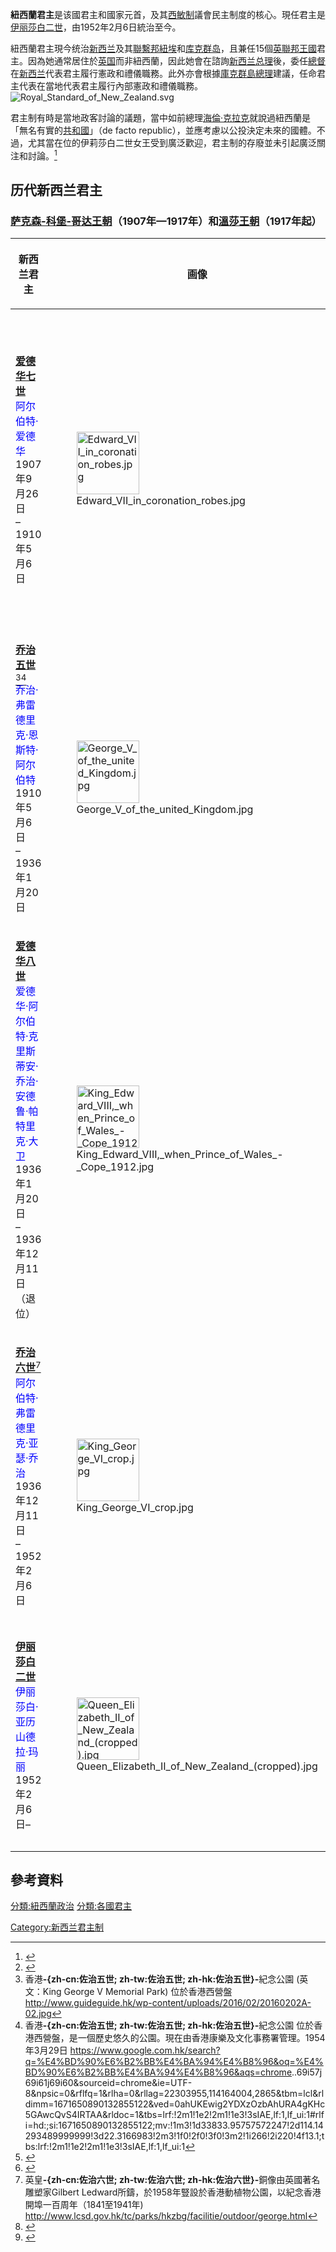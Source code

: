 {{noteTA
| G1 = Country
| G2 = PP
| G3 = UK Places
| G4 = PoliticiansUK|zh-cn:新西兰; zh-hk:紐西蘭; zh-tw:紐西蘭;zh-my:纽西兰;
}}
{{Infobox monarchy
| native_name = {{native name|en|Queen of New Zealand}}<br>{{native name|mi|Kuini o Aotearoa}}
| font_color         = 
| royal_title        = 女王
| realm              = 紐西蘭
| coatofarms         = Coat of arms of New Zealand.svg
| coatofarms_article = 紐西蘭國徽
| image = Queen Elizabeth II of New Zealand (cropped).jpg
| incumbent          = [[伊丽莎白二世|伊丽莎白二世]]
|incumbentsince = 1952年2月6日
| heir_apparent      = [[威爾斯親王查爾斯|威爾斯親王查爾斯]]
| first_monarch      = [[爱德华七世|爱德华七世]]
| date               = 1907年9月26日
}}
'''紐西蘭君主'''是该國君主和國家元首，及其[[西敏制|西敏制]]議會民主制度的核心。現任君主是[[伊丽莎白二世|伊丽莎白二世]]，由1952年2月6日統治至今。

紐西蘭君主現今统治[[新西兰|新西兰]]及其[[聯繫邦|聯繫邦]][[紐埃|紐埃]]和[[库克群岛|库克群岛]]，且兼任15個[[英聯邦王國|英聯邦王國]]君主。因為她通常居住於[[英国|英国]]而非紐西蘭，因此她會在諮詢[[新西兰总理|新西兰总理]]後，委任[[新西兰总督|總督]]在[[新西兰|新西兰]]代表君主履行憲政和禮儀職務。此外亦會根據[[库克群岛总理|庫克群島總理]]建議，任命君主代表在當地代表君主履行內部憲政和禮儀職務。
[[File:Royal_Standard_of_New_Zealand.svg|thumb]]

君主制有時是當地政客討論的議題，當中如前總理[[海倫·克拉克|海倫·克拉克]]就說過紐西蘭是「無名有實的[[共和國|共和國]]」（de facto republic），並應考慮以公投決定未來的國體。不過，尤其當在位的伊莉莎白二世女王受到廣泛歡迎，君主制的存廢並未引起廣泛關注和討論。<ref>{{cite web|title=Changing attitudes to monarchy|url=https://nzhistory.govt.nz/politics/queen-elizabeth-jubilee/changing-attitudes-to-monarchy|accessdate=24 February 2018|work=NZ History|publisher=[[Ministry_for_Culture_and_Heritage|Ministry for Culture and Heritage]]}}</ref>

== 历代新西兰君主 ==
===[[萨克森-科堡-哥达王朝|萨克森-科堡-哥达王朝]]（1907年—1917年）和[[溫莎王朝|溫莎王朝]]（1917年起）===
{|style="text-align:center; width:100%" class="wikitable"
!width=22%|新西兰君主!!width=105px|画像!!width=105px|徽章!!width=20%|出生!!width=20%|婚姻!!width=19%|逝世!!width=16%|继承权!!width=14%|<small>来源</small>
|-
|'''[[爱德华七世|爱德华七世]]'''<br><span style="color:#0000FF;">阿尔伯特·爱德华</span><br/>1907年9月26日<br />–<br>1910年5月6日||[[Image:Edward_VII_in_coronation_robes.jpg|100px]]||[[File:Arms_of_the_United_Kingdom_(1837-1952).svg|100px]]||1841年11月9日<br>[[白金汉宫|白金汉宫]]<br>[[维多利亚_(英国女王)|维多利亚女王]]与[[萨克森-科堡-哥达王朝|萨克森-科堡-哥达]]的[[阿尔伯特亲王|阿尔伯特亲王]]之子||[[丹麦的亚历山德拉|丹麦的亚历山德拉]]<br>[[圣乔治礼拜堂_(温莎城堡)|圣乔治礼拜堂]]<br>1863年3月10日<br>6名子女||1910年5月6日<br>白金汉宫<br>68岁||维多利亚女王之子||<ref>{{cite web|title=Edward VII|url=http://www.royal.gov.uk/HistoryoftheMonarchy/KingsandQueensoftheUnitedKingdom/Saxe-Coburg-Gotha/EdwardVII.aspx|accessdate=2010-08-03|publisher=Official website of the British Monarchy|archive-url=https://web.archive.org/web/20161012155401/http://www.royal.gov.uk/historyofthemonarchy/kingsandqueensoftheunitedkingdom/saxe-coburg-gotha/edwardvii.aspx|archive-date=2016-10-12|dead-url=yes}}</ref>
|-
|'''[[乔治五世|乔治五世]]'''<ref>香港'''-{zh-cn:佐治五世; zh-tw:佐治五世; zh-hk:佐治五世}-'''紀念公園 (英文：King George V Memorial Park) 位於香港西營盤 http://www.guideguide.hk/wp-content/uploads/2016/02/20160202A-02.jpg</ref><ref>香港'''-{zh-cn:佐治五世; zh-tw:佐治五世; zh-hk:佐治五世}-'''紀念公園 位於香港西營盤，是一個歷史悠久的公園。現在由香港康樂及文化事務署管理。1954年3月29日 https://www.google.com.hk/search?q=%E4%BD%90%E6%B2%BB%E4%BA%94%E4%B8%96&oq=%E4%BD%90%E6%B2%BB%E4%BA%94%E4%B8%96&aqs=chrome..69i57j69i61j69i60&sourceid=chrome&ie=UTF-8&npsic=0&rflfq=1&rlha=0&rllag=22303955,114164004,2865&tbm=lcl&rldimm=1671650890132855122&ved=0ahUKEwig2YDXzOzbAhURA4gKHc5GAwcQvS4IRTAA&rldoc=1&tbs=lrf:!2m1!1e2!2m1!1e3!3sIAE,lf:1,lf_ui:1#rlfi=hd:;si:1671650890132855122;mv:!1m3!1d33833.95757572247!2d114.14293489999999!3d22.3166983!2m3!1f0!2f0!3f0!3m2!1i266!2i220!4f13.1;tbs:lrf:!2m1!1e2!2m1!1e3!3sIAE,lf:1,lf_ui:1</ref><br /><span style="color:#0000FF;">乔治·弗雷德里克·恩斯特·阿尔伯特</span><br />1910年5月6日<br />–<br />1936年1月20日||[[File:George_V_of_the_united_Kingdom.jpg|100px]]||[[File:Arms_of_the_United_Kingdom_(1837-1952).svg|100px]]||1865年6月3日<br>[[馬爾博羅大樓|马尔博罗宫]]<br>[[爱德华七世|爱德华七世]]与[[丹麦的亚历山德拉|丹麦的亚历山德拉]]之子||[[特克的玛丽|特克的玛丽]]<br>[[聖詹姆士宮|聖詹姆士宮]]<br>1893年7月6日<br>6名子女||1936年1月20日<br>[[桑德灵厄姆府|桑德林汉姆府]]<br>70岁||爱德华七世之子||<ref>{{cite web|title=George V|url=http://www.royal.gov.uk/HistoryoftheMonarchy/KingsandQueensoftheUnitedKingdom/TheHouseofWindsor/GeorgeV.aspx|accessdate=2010-08-03|publisher=Official website of the British Monarchy|archive-url=https://web.archive.org/web/20161120063320/http://www.royal.gov.uk/HistoryoftheMonarchy/KingsandQueensoftheUnitedKingdom/TheHouseofWindsor/GeorgeV.aspx|archive-date=2016-11-20|dead-url=yes}}</ref>
|-
|'''[[爱德华八世|爱德华八世]]'''<br><span style="color:#0000FF;">爱德华·阿尔伯特·克里斯蒂安·乔治·安德鲁·帕特里克·大卫</span><br/>1936年1月20日<br />–<br />1936年12月11日<br />（退位）||[[File:King_Edward_VIII,_when_Prince_of_Wales_-_Cope_1912.jpg|100px]]||[[File:Arms_of_the_United_Kingdom_(1837-1952).svg|100px]]||1894年6月23日<br>{{le|白屋 (里士满公园)|White Lodge, Richmond Park|白屋}}<br>[[乔治五世|乔治五世]]与[[特克的玛丽|特克的玛丽]]之子||[[华里丝·辛普森|华里丝·沃菲尔德·辛普森]]<br>{{le|康代城堡|Château de Candé}}<br>1937年6月3日<br>无子女||1972年5月28日<br>[[塞纳河畔讷伊|塞纳河畔讷伊]]<br>77岁||乔治五世之长子||<ref>{{cite web|title=Edward VIII|url=http://www.royal.gov.uk/HistoryoftheMonarchy/KingsandQueensoftheUnitedKingdom/TheHouseofWindsor/EdwardVIII.aspx|accessdate=2010-08-03|publisher=Official website of the British Monarchy|archive-url=https://web.archive.org/web/20140812224159/http://www.royal.gov.uk/historyofthemonarchy/kingsandqueensoftheunitedkingdom/thehouseofwindsor/edwardviii.aspx|archive-date=2014-08-12|dead-url=no}}</ref>
|-
|'''[[乔治六世|乔治六世]]'''<ref>英皇'''-{zh-cn:佐治六世; zh-tw:佐治六世; zh-hk:佐治六世}-'''銅像由英國著名雕塑家Gilbert Ledward所鑄，於1958年豎設於香港動植物公園，以紀念香港開埠一百周年（1841至1941年) http://www.lcsd.gov.hk/tc/parks/hkzbg/facilitie/outdoor/george.html</ref><br><span style="color:#0000FF;">阿尔伯特·弗雷德里克·亚瑟·乔治</span><br/>1936年12月11日<br />–<br>1952年2月6日||[[File:King_George_VI_crop.jpg|100px]]||[[File:Arms_of_the_United_Kingdom_(1837-1952).svg|100px]]||1895年12月14日<br>[[桑德灵厄姆府|桑德灵厄姆府]]<br>[[乔治五世|乔治五世]]与[[特克的玛丽|特克的玛丽]]之子||[[伊麗莎白王太后|伊莉莎白·鲍斯-莱昂]]<br>[[西敏寺|威斯敏斯特教堂]]<br>1923年4月26日<br>2名子女||1952年2月6日<br>桑德林汉姆府<br>56岁||乔治五世之次子，爱德华八世之二弟||<ref>{{cite web|title=George VI|url=http://www.royal.gov.uk/HistoryoftheMonarchy/KingsandQueensoftheUnitedKingdom/TheHouseofWindsor/GeorgeVI.aspx|accessdate=2010-08-03|publisher=Official website of the British Monarchy|archive-url=https://web.archive.org/web/20151027054045/https://www.royal.gov.uk/HistoryoftheMonarchy/KingsandQueensoftheUnitedKingdom/TheHouseofWindsor/GeorgeVI.aspx|archive-date=2015-10-27|dead-url=yes}}</ref>
|-
|'''[[伊丽莎白二世|伊丽莎白二世]]'''<br><span style="color:#0000FF;">伊丽莎白·亚历山德拉·玛丽</span><br/>1952年2月6日–||[[File:Queen_Elizabeth_II_of_New_Zealand_(cropped).jpg|100px]]||[[File:Arms_of_the_United_Kingdom.svg|100px]]||1926年4月21日<br>[[五月墟市|五月墟市]]<br>[[乔治六世|乔治六世]]与[[伊莉莎白王太后|伊莉莎白·鲍斯-莱昂]]之女||[[爱丁堡公爵菲利普亲王|菲利普·蒙巴顿]]<br>威斯敏斯特教堂<br>1947年1月20日<br>4名子女||在世||乔治六世之女||<ref>{{cite web|title=Her Majesty The Queen|url=http://www.royal.gov.uk/HMTheQueen/HMTheQueen.aspx|accessdate=2010-08-03|publisher=Official website of the British Monarchy|archiveurl=https://web.archive.org/web/20130609145048/http://www.royal.gov.uk/hmthequeen/hmthequeen.aspx|archivedate=2013-06-09|deadurl=yes}}</ref>
|}

== 參考資料 ==
{{reflist}}

{{君主制}}
{{大洋洲国家元首}}
{{英联邦王国}}

[[分類:紐西蘭政治|分類:紐西蘭政治]]
[[分類:各國君主|分類:各國君主]]
[[Category:新西兰君主制|Category:新西兰君主制]]